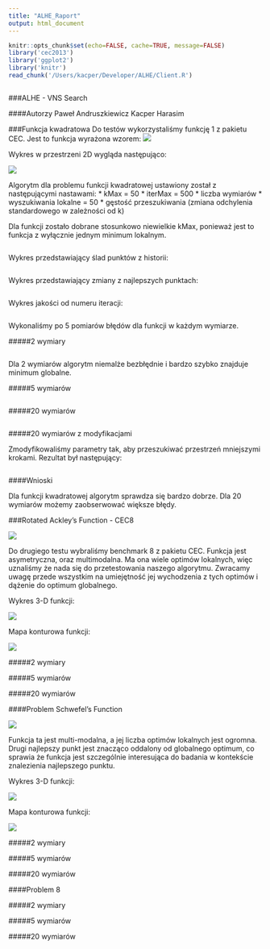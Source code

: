 ```yaml
---
title: "ALHE_Raport"
output: html_document
---
```

```r
knitr::opts_chunk$set(echo=FALSE, cache=TRUE, message=FALSE)
library('cec2013')
library('ggplot2')
library('knitr')
read_chunk('/Users/kacper/Developer/ALHE/Client.R')
```

```r


```
###ALHE - VNS Search

####Autorzy
Paweł Andruszkiewicz 
Kacper Harasim



###Funkcja kwadratowa
Do testów wykorzystaliśmy funkcję 1 z pakietu CEC. 
Jest to funkcja wyrażona wzorem:
<img src="https://www.dropbox.com/s/141pu1rozx3xwmu/CEC1_F_D.png?dl=1"/>

Wykres w przestrzeni 2D wygląda następująco:

<img src="https://www.dropbox.com/s/hl2qzv641c0t1tc/CEC1_F_I.png?dl=1"/>

Algorytm dla problemu funkcji kwadratowej ustawiony został z następującymi nastawami:
* kMax = 50
* iterMax = 500 * liczba wymiarów
* wyszukiwania lokalne = 50
* gęstość przeszukiwania (zmiana odchylenia standardowego w zależności od k)

Dla funkcji zostało dobrane stosunkowo niewielkie kMax, ponieważ jest to funkcja z wyłącznie jednym minimum lokalnym.



```r
```

Wykres przedstawiający ślad punktów z historii:

``` r

```

Wykres przedstawiający zmiany z najlepszych punktach:


``` r

``` 

Wykres jakości od numeru iteracji:
``` r

```


Wykonaliśmy po 5 pomiarów błędów dla funkcji w każdym wymiarze.

#####2 wymiary
```r

```

Dla 2 wymiarów algorytm niemalże bezbłędnie i bardzo szybko znajduje minimum globalne. 

#####5 wymiarów

```r

```


#####20 wymiarów
```r

```

#####20 wymiarów z modyfikacjami

Zmodyfikowaliśmy parametry tak, aby przeszukiwać przestrzeń mniejszymi krokami. Rezultat był następujący:


```r
```

####Wnioski

Dla funkcji kwadratowej algorytm sprawdza się bardzo dobrze. Dla 20 wymiarów możemy zaobserwować większe błędy. 





###Rotated Ackley's Function - CEC8

<img src="https://www.dropbox.com/s/eq8o9ggmae6dd9i/CEC8_F_D.png?dl=1"/>

Do drugiego testu wybraliśmy benchmark 8 z pakietu CEC.
Funkcja jest asymetryczna, oraz multimodalna. Ma ona wiele optimów lokalnych, więc uznaliśmy że nada się do przetestowania naszego algorytmu. Zwracamy uwagę przede wszystkim na umiejętność jej wychodzenia z tych optimów i dążenie do optimum globalnego.

Wykres 3-D funkcji:

<img src="https://www.dropbox.com/s/gcn579h45d9lylu/CEC8_F_I.png?dl=1"/>


Mapa konturowa funkcji:

<img src="https://www.dropbox.com/s/5h14wy0fs0ovg4u/CEC8_F_C.png?dl=0"/>





#####2 wymiary


#####5 wymiarów

#####20 wymiarów












####Problem Schwefel's Function 

<img src="https://www.dropbox.com/s/1xh9wevfqmhtzb2/CEC14_F_D.png?dl=1"/>

Funkcja ta jest multi-modalna, a jej liczba optimów lokalnych jest ogromna. Drugi najlepszy punkt jest znacząco oddalony od globalnego optimum, co sprawia że funkcja jest szczególnie interesująca do badania w kontekście znalezienia najlepszego punktu.


Wykres 3-D funkcji:

<img src="https://www.dropbox.com/s/yh57m2kclxjzg32/CEC14_F_I.png?dl=1"/>


Mapa konturowa funkcji:

<img src="https://www.dropbox.com/s/md9u20ciyaj4vuw/CEC14_F_C.png?dl=1"/>




#####2 wymiary


#####5 wymiarów

#####20 wymiarów

####Problem 8





#####2 wymiary


#####5 wymiarów

#####20 wymiarów





